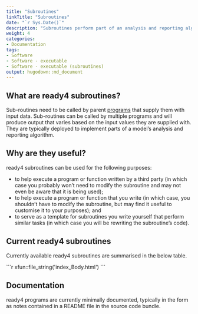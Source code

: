 ```yaml
---
title: "Subroutines"
linkTitle: "Subroutines"
date: "`r Sys.Date()`"
description: "Subroutines perform part of an analysis and reporting algorithm."
weight: 4
categories: 
- Documentation
tags: 
- Software
- Software - executable
- Software - executable (subroutines)
output: hugodown::md_document
---
```


## What are ready4 subroutines?
Sub-routines need to be called by parent [programs](../programs) that supply them with input data. Sub-routines can be called by multiple programs and will produce output that varies based on the input values they are supplied with. They are typically deployed to implement parts of a model’s analysis and reporting algorithm.

## Why are they useful?
ready4 subroutines can be used for the following purposes:

- to help execute a program or function written by a third party (in which case you probably won't need to modify the subroutine and may not even be aware that it is being used);
- to help execute a program or function that you write (in which case, you shouldn't have to modify the subroutine, but may find it useful to customise it to your purposes); and
- to serve as a template for subroutines you write yourself that perform similar tasks (in which case you will be rewriting the subroutine's code).

## Current ready4 subroutines
Currently available ready4 subroutines are summarised in the below table.

````{=html}
```r
xfun::file_string('index_Body.html')
```
````

## Documentation
ready4 programs are currently minimally documented, typically in the form as notes contained in a README file in the source code bundle.

